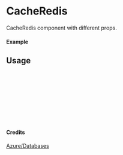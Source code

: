 
<Meta of={CacheRedis} title="Azure/Databases/CacheRedis" />

# CacheRedis

CacheRedis component with different props.

#### Example

<Canvas of={CacheRedis.Primary} />

## Usage

```ts
import { CacheRedis } from "yadl-ui";

const Example = () => {
  return (
      <CacheRedis />
  );
};

export default Example;
```

#### Credits
[Azure/Databases](https://learn.microsoft.com/en-us/azure/architecture/icons/)
